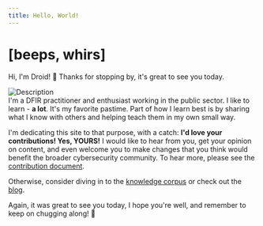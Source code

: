 ```yaml
---
title: Hello, World!
---
```


# \[beeps, whirs\]

Hi, I'm Droid! 👋 Thanks for stopping by, it's great to see you today.

<div className="image-text-layout">
  <img src="/img/droid.svg" alt="Description" />
  <div className="text-content">
  I'm a DFIR practitioner and enthusiast working in the public sector. I like to learn - <b>a lot</b>. It's my favorite pastime. Part of how I learn best is by sharing what I know with others and helping teach them in my own small way.
  
  I'm dedicating this site to that purpose, with a catch: <b>I'd love your contributions! Yes, YOURS!</b> I would like to hear from you, get your opinion on content, and even welcome you to make changes that you think would benefit the broader cybersecurity community. To hear more, please see the [contribution document](docs/contributing.md).

  Otherwise, consider diving in to the [knowledge corpus](/docs) or check out the [blog](/blog).
  </div>
</div>

Again, it was great to see you today, I hope you're well, and remember to keep on chugging along! 🚂
